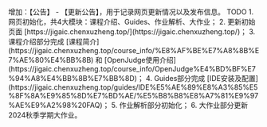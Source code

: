 <Update label="2025-09-24" description="v1.1发布" >
  增加：【公告】 - 【更新公告】，用于记录网页更新情况以及发布信息。
</Update>
<Update label="2025-09-23" description="内容更新">
  TODO
</Update>
<Update label="2025-09-18" description="v1.0发布">
  1. 网页初始化，共4大模块：课程介绍、Guides、作业解析、大作业；
  2. 更新初始页面 [https://jigaic.chenxuzheng.top/](https://jigaic.chenxuzheng.top/)；
  3. 课程介绍部分完成 [课程简介](https://jigaic.chenxuzheng.top/course_info/%E8%AF%BE%E7%A8%8B%E7%AE%80%E4%BB%8B) 和 [OpenJudge使用介绍](https://jigaic.chenxuzheng.top/course_info/OpenJudge%E4%BD%BF%E7%94%A8%E4%BB%8B%E7%BB%8D)；
  4. Guides部分完成 [IDE安装及配置](https://jigaic.chenxuzheng.top/guides/IDE%E5%AE%89%E8%A3%85%E5%8F%8A%E9%85%8D%E7%BD%AE/%E5%B8%B8%E8%A7%81%E9%97%AE%E9%A2%98%20FAQ)；
  5. 作业解析部分初始化；
  6. 大作业部分更新2024秋季学期大作业。
</Update>